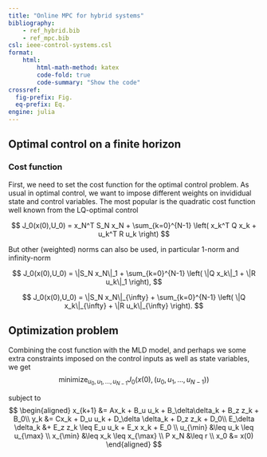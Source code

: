 ```yaml
---
title: "Online MPC for hybrid systems"
bibliography: 
    - ref_hybrid.bib
    - ref_mpc.bib
csl: ieee-control-systems.csl
format:
    html:
        html-math-method: katex
        code-fold: true
        code-summary: "Show the code"
crossref:
  fig-prefix: Fig. 
  eq-prefix: Eq.
engine: julia  
---
```


## Optimal control on a finite horizon

### Cost function
First, we need to set the cost function for the optimal control problem. As usual in optimal control, we want to impose different weights on invididual state and control variables. The most popular is the quadratic cost function well known from the LQ-optimal control

$$
J_0(x(0),U_0) = x_N^T S_N x_N + \sum_{k=0}^{N-1} \left( x_k^T Q x_k + u_k^T R u_k \right)
$$

But other (weighted) norms can also be used, in particular 1-norm and infinity-norm

$$
J_0(x(0),U_0) = \|S_N x_N\|_1 + \sum_{k=0}^{N-1} \left( \|Q x_k\|_1 + \|R u_k\|_1 \right),
$$

$$
J_0(x(0),U_0) = \|S_N x_N\|_{\infty} + \sum_{k=0}^{N-1} \left( \|Q x_k\|_{\infty} + \|R u_k\|_{\infty} \right).
$$

## Optimization problem 
Combining the cost function with the MLD model, and perhaps we some extra constraints imposed on the control inputs as well as state variables, we get
$$
\operatorname*{minimize}_{u_0, u_1, \ldots, u_{N-1}} J_0(x(0),(u_0, u_1, \ldots, u_{N-1}))
$$

subject to
$$
\begin{aligned}
x_{k+1} &= Ax_k + B_u u_k + B_\delta\delta_k + B_z z_k + B_0\\
y_k &= Cx_k + D_u u_k + D_\delta \delta_k + D_z z_k + D_0\\
E_\delta \delta_k &+ E_z z_k \leq E_u u_k + E_x x_k + E_0 \\
u_{\min} &\leq u_k \leq u_{\max} \\
x_{\min} &\leq x_k \leq x_{\max} \\
P x_N &\leq r \\
x_0 &= x(0)
\end{aligned}
$$



